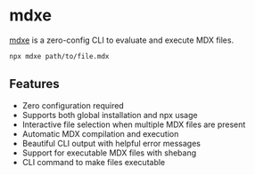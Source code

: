 # mdxe

[mdxe](https://npmjs.com/mdxe) is a zero-config CLI to evaluate and execute MDX files.

```bash
npx mdxe path/to/file.mdx
```

## Features

- Zero configuration required
- Supports both global installation and npx usage
- Interactive file selection when multiple MDX files are present
- Automatic MDX compilation and execution
- Beautiful CLI output with helpful error messages
- Support for executable MDX files with shebang
- CLI command to make files executable
